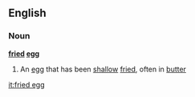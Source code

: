 ==English==
===Noun===
{{wikipedia}}
'''[[fried]] [[egg]]'''
# An [[egg]] that has been [[shallow]] [[fried]], often in [[butter]]
[[it:fried egg]]